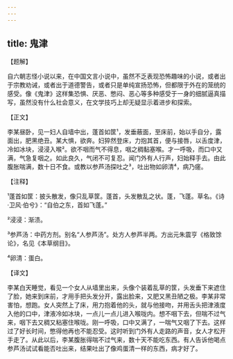 ```yaml
---
---
---
```

title: 鬼津
---




【题解】


自六朝志怪小说以来，在中国文言小说中，虽然不乏表现恐怖趣味的小说，或者出于宗教劝诫，或者出于道德警告，或者只是单纯宣扬恐怖，但都限于外在的笼统的感受。像《鬼津》这样集恐惧、厌恶、憋闷、恶心等多种感受于一身的细腻逼真描写，虽然没有什么社会意义，在文学技巧上却无疑显示着进步和探索。


【正文】

李某昼卧，见一妇人自墙中出，蓬首如筐¹，发垂蔽面，至床前，始以手自分，露面出，肥黑绝丑。某大惧，欲奔。妇猝然登床，力抱其首，便与接唇，以舌度津，冷如冰块，浸浸入喉²。欲不咽而气不得息，咽之稠黏塞喉。才一呼吸，而口中又满，气急复咽之。如此良久，气闭不可复忍。闻门外有人行声，妇始释手去。由此腹胀喘满，数十日不食。或教以参芦汤探吐之³，吐出物如卵清⁴，病乃瘥。

【注释】


¹蓬首如筐：披头散发，像只乱草筐。蓬首，头发散乱之状。蓬，飞蓬。草名。《诗·卫风·伯兮》：“自伯之东，首如飞蓬。”

²浸浸：渐渍。

³参芦汤：中药方剂。别名“人参芦汤”。处方人参芦半两。方出元朱震亨《格致馀论》，名见《本草纲目》。

⁴卵清：蛋白。





【译文】


李某白天睡觉，看见一个女人从墙里出来，头像个装着乱草的筐，头发垂下来遮住了脸，她来到床前，才用手把头发分开，露出脸来，又肥又黑丑陋之极。李某非常害怕，想跑。女人突然上了床，用力抱着他的头，就与他接吻，并用舌头把津液度入他的口中，津液冷如冰块，一点儿一点儿进入喉咙内。想不咽下去，但喘不过气来，咽下去又稠又粘塞住喉咙。刚一呼吸，口中又满了，一喘气又咽了下去。这样过了好长时间，憋得他再也不能忍受。这时听到门外有人走路的声音，女人才松开手走了。从此以后，李某腹胀得喘不过气来，数十天不能吃东西。有人告诉他喝点参芦汤试试看能否吐出来，结果吐出了像鸡蛋清一样的东西，病才好了。